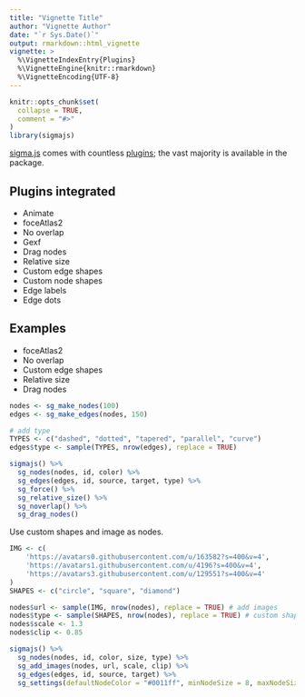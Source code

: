 ```yaml
---
title: "Vignette Title"
author: "Vignette Author"
date: "`r Sys.Date()`"
output: rmarkdown::html_vignette
vignette: >
  %\VignetteIndexEntry{Plugins}
  %\VignetteEngine{knitr::rmarkdown}
  %\VignetteEncoding{UTF-8}
---
```


```r
knitr::opts_chunk$set(
  collapse = TRUE,
  comment = "#>"
)
library(sigmajs)
```
[sigma.js](http://sigmajs.org/) comes with countless [plugins](https://github.com/jacomyal/sigma.js/tree/master/plugins); the vast majority is available in the package.

## Plugins integrated

* Animate
* foceAtlas2
* No overlap
* Gexf
* Drag nodes
* Relative size
* Custom edge shapes
* Custom node shapes
* Edge labels
* Edge dots

## Examples

* foceAtlas2
* No overlap
* Custom edge shapes
* Relative size
* Drag nodes

```r
nodes <- sg_make_nodes(100)
edges <- sg_make_edges(nodes, 150)

# add type
TYPES <- c("dashed", "dotted", "tapered", "parallel", "curve")
edges$type <- sample(TYPES, nrow(edges), replace = TRUE)

sigmajs() %>%
  sg_nodes(nodes, id, color) %>%
  sg_edges(edges, id, source, target, type) %>%
  sg_force() %>%
  sg_relative_size() %>%
  sg_noverlap() %>%
  sg_drag_nodes()
```

Use custom shapes and image as nodes.

```r
IMG <- c(
	'https://avatars0.githubusercontent.com/u/163582?s=400&v=4',
	'https://avatars1.githubusercontent.com/u/4196?s=400&v=4',
	'https://avatars3.githubusercontent.com/u/129551?s=400&v=4'
)
SHAPES <- c("circle", "square", "diamond")

nodes$url <- sample(IMG, nrow(nodes), replace = TRUE) # add images
nodes$type <- sample(SHAPES, nrow(nodes), replace = TRUE) # custom shapes
nodes$scale <- 1.3
nodes$clip <- 0.85

sigmajs() %>%
  sg_nodes(nodes, id, color, size, type) %>%
  sg_add_images(nodes, url, scale, clip) %>%
  sg_edges(edges, id, source, target) %>%
  sg_settings(defaultNodeColor = "#0011ff", minNodeSize = 8, maxNodeSize = 16)
```
